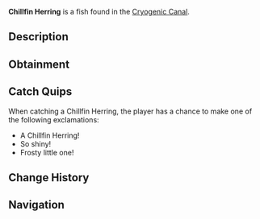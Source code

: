 {{FishInfobox
|image          = Chillfin Herring.png
|rarity         = Rare
|sea            = First Sea
|location       = [[Cryogenic Canal]]
|sublocation    = 
|sources        = Fishing Rod
|radar_location = 
|xp             = 200
|weather        = 
|time           = Day
|season         = Winter
|bait           = Seaweed
|base_weight    = 7
|base_value     = 450
|weight_range   = 4
|base_chance    = 35
|base_resil     = 45
}}
'''Chillfin Herring''' is a {{Rarity|Rare}} fish found in the [[Cryogenic Canal]].

== Description ==
{{Description|A sleek fish with a reflective, icy-gray body and frost-tipped fins.|Bestiary Entry}}

== Obtainment ==
{{Description|Schools in the colder currents of the canal.|Bestiary Hint}}
{{Fish Availability|
Cryogenic Canal
|top_rods      = 
Krampus's Rod\245450.18\120316.18;
Magma Rod\232940.24\114183.98;
Plastic Rod\214631.32\105542.81;
Leviathan's Fang Rod\193344.51\67403.56;
Ethereal Prism Rod\176305.69\55630.23;
Buddy Bond Rod\159380.17\80103.53;
Fast Rod\154515.74\105445.89;
Fischer's Rod\142834.53\97474.31;
Training Rod\101267.25\97027.15;
Flimsy Rod\127987.42\92604.17;
Trident Rod\171149.41\60108.92;
Seraphic Rod\170315.44\54649.31;
No-Life Rod\168403.72\55360.23;
Free Spirit Rod\160217.83\56269.67;
Rod Of The Forgotten Fang\159392.07\51236.64;
Challenger's Rod\153450.09\50272.59;
Rod Of The Depths\143439.34\46353.91;
Rod Of The Exalted One\140944.69\48425.4;
Zeus Rod\138977.25\46150.76;
Verdant Shear Rod\135910.49\45579.15;
Blazebringer Rod\131962.55\43821.36;
Depthseeker Rod\124762.91\41975.27;
Avalanche Rod\112456.78\37883.18;
Volcanic Rod\108292.83\37589.97;
Steady Rod\45604.24\14729.85
|recommended   = Ethereal Prism Rod
}}

== Catch Quips ==
When catching a Chillfin Herring, the player has a chance to make one of the following exclamations:
* A Chillfin Herring!
* So shiny!
* Frosty little one!

== Change History ==
{{Change History|{{subst:Current Version}}}}

== Navigation ==
{{Fish Navbox|Cryogenic Canal}}